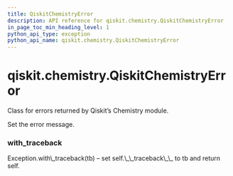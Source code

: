 ```yaml
---
title: QiskitChemistryError
description: API reference for qiskit.chemistry.QiskitChemistryError
in_page_toc_min_heading_level: 1
python_api_type: exception
python_api_name: qiskit.chemistry.QiskitChemistryError
---
```


<span id="qiskit-chemistry-qiskitchemistryerror" />

# qiskit.chemistry.QiskitChemistryError

<Class id="qiskit.chemistry.QiskitChemistryError" name="QiskitChemistryError" isDedicatedPage={true} github="https://github.com/qiskit-community/qiskit-aqua/tree/stable/0.8/qiskit/chemistry/qiskit_chemistry_error.py" signature="QiskitChemistryError(*message)">
  Class for errors returned by Qiskit’s Chemistry module.

  Set the error message.

  ### with\_traceback

  <Function id="qiskit.chemistry.QiskitChemistryError.with_traceback" name="with_traceback" signature="with_traceback()">
    Exception.with\_traceback(tb) – set self.\_\_traceback\_\_ to tb and return self.
  </Function>
</Class>

